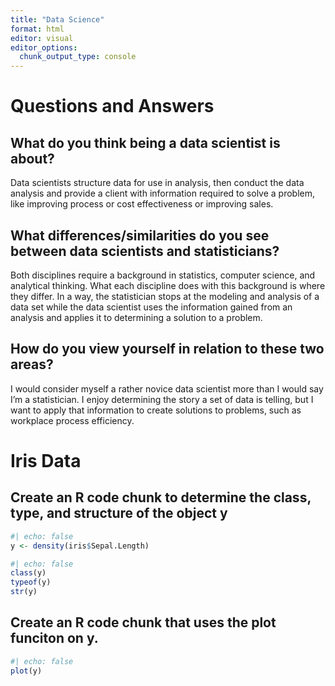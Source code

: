 ```yaml
---
title: "Data Science"
format: html
editor: visual
editor_options: 
  chunk_output_type: console
---
```


# Questions and Answers
## What do you think being a data scientist is about?

Data scientists structure data for use in analysis, then conduct the data analysis and provide a client with information required to solve a problem, like improving process or cost effectiveness or improving sales. 
   

## What differences/similarities do you see between data scientists and statisticians?

Both disciplines require a background in statistics, computer science, and analytical thinking. What each discipline does with this background is where they differ. In a way, the statistician stops at the modeling and analysis of a data set while the data scientist uses the information gained from an analysis and applies it to determining a solution to a problem.

## How do you view yourself in relation to these two areas?

I would consider myself a rather novice data scientist more than I would say I'm a statistician. I enjoy determining the story a set of data is telling, but I want to apply that information to create solutions to problems, such as workplace process efficiency.

# Iris Data


## Create an R code chunk to determine the class, type, and structure of the object y

```r
#| echo: false
y <- density(iris$Sepal.Length)
```

```r
#| echo: false
class(y)
typeof(y)
str(y)
```

## Create an R code chunk that uses the plot funciton on y.

```r
#| echo: false
plot(y)
```
